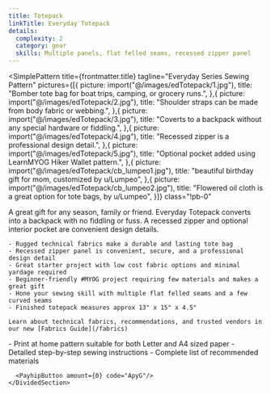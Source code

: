 ```yaml
---
title: Totepack
linkTitle: Everyday Totepack
details:
  complexity: 2
  category: gear
  skills: Multiple panels, flat felled seams, recessed zipper panel
---
```



<SimplePattern
  title={frontmatter.title}
  tagline="Everyday Series Sewing Pattern"
  pictures={[{
      picture: import("@/images/edTotepack/1.jpg"),
      title: "Bomber tote bag for boat trips, camping, or grocery runs.",
    },{
      picture: import("@/images/edTotepack/2.jpg"),
      title: "Shoulder straps can be made from body fabric or webbing.",
    },{
      picture: import("@/images/edTotepack/3.jpg"),
      title: "Coverts to a backpack without any special hardware or fiddling.",
    },{
      picture: import("@/images/edTotepack/4.jpg"),
      title: "Recessed zipper is a professional design detail.",
    },{
      picture: import("@/images/edTotepack/5.jpg"),
      title: "Optional pocket added using LearnMYOG Hiker Wallet pattern.",
    },{
      picture: import("@/images/edTotepack/cb_lumpeo1.jpg"),
      title: "beautiful birthday gift for mom, customized by u/Lumpeo",
    },{
      picture: import("@/images/edTotepack/cb_lumpeo2.jpg"),
      title: "Flowered oil cloth is a great option for tote bags, by u/Lumpeo",
    }]}
  class="!pb-0"
>

  <PageQuote>
    A great gift for any season, family or friend. Everyday Totepack converts into a backpack with no fiddling or fuss.
    A recessed zipper and optional interior pocket are convenient design details.
  </PageQuote>

  <DividedSection header="Features">

    - Rugged technical fabrics make a durable and lasting tote bag
    - Recessed zipper panel is convenient, secure, and a professional design detail
    - Great starter project with low cost fabric options and minimal yardage required
    - Beginner-friendly #MYOG project requiring few materials and makes a great gift
    - Hone your sewing skill with multiple flat felled seams and a few curved seams
    - Finished totepack measures approx 13" x 15" x 4.5"

    Learn about technical fabrics, recommendations, and trusted vendors in our new [Fabrics Guide](/fabrics)

  </DividedSection>

  <Card>
    <DividedSection header="Free Download" >
      - Print at home pattern suitable for both Letter and A4 sized paper
      - Detailed step-by-step sewing instructions
      - Complete list of recommended materials

      <PayhipButton amount={0} code="ApyG"/>
    </DividedSection>
  </Card>

</SimplePattern>